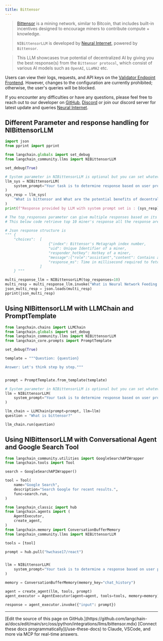 ```yaml
---
title: Bittensor
---
```


>[Bittensor](https://bittensor.com/) is a mining network, similar to Bitcoin, that includes built-in incentives designed to encourage miners to contribute compute + knowledge.
>
>`NIBittensorLLM` is developed by [Neural Internet](https://neuralinternet.ai/), powered by `Bittensor`.

>This LLM showcases true potential of decentralized AI by giving you the best response(s) from the `Bittensor protocol`, which consist of various AI models such as `OpenAI`, `LLaMA2` etc.

Users can view their logs, requests, and API keys on the [Validator Endpoint Frontend](https://api.neuralinternet.ai/). However, changes to the configuration are currently prohibited; otherwise, the user's queries will be blocked.

If you encounter any difficulties or have any questions, please feel free to reach out to our developer on [GitHub](https://github.com/Kunj-2206), [Discord](https://discordapp.com/users/683542109248159777) or join our discord server for latest update and queries [Neural Internet](https://discord.gg/neuralinternet).

## Different Parameter and response handling for NIBittensorLLM

```python
import json
from pprint import pprint

from langchain.globals import set_debug
from langchain_community.llms import NIBittensorLLM

set_debug(True)

# System parameter in NIBittensorLLM is optional but you can set whatever you want to perform with model
llm_sys = NIBittensorLLM(
    system_prompt="Your task is to determine response based on user prompt.Explain me like I am technical lead of a project"
)
sys_resp = llm_sys(
    "What is bittensor and What are the potential benefits of decentralized AI?"
)
print(f"Response provided by LLM with system prompt set is : {sys_resp}")

# The top_responses parameter can give multiple responses based on its parameter value
# This below code retrieve top 10 miner's response all the response are in format of json

# Json response structure is
""" {
    "choices":  [
                    {"index": Bittensor's Metagraph index number,
                    "uid": Unique Identifier of a miner,
                    "responder_hotkey": Hotkey of a miner,
                    "message":{"role":"assistant","content": Contains actual response},
                    "response_ms": Time in millisecond required to fetch response from a miner}
                ]
    } """

multi_response_llm = NIBittensorLLM(top_responses=10)
multi_resp = multi_response_llm.invoke("What is Neural Network Feeding Mechanism?")
json_multi_resp = json.loads(multi_resp)
pprint(json_multi_resp)
```

## Using NIBittensorLLM with LLMChain and PromptTemplate

```python
from langchain.chains import LLMChain
from langchain.globals import set_debug
from langchain_community.llms import NIBittensorLLM
from langchain_core.prompts import PromptTemplate

set_debug(True)

template = """Question: {question}

Answer: Let's think step by step."""


prompt = PromptTemplate.from_template(template)

# System parameter in NIBittensorLLM is optional but you can set whatever you want to perform with model
llm = NIBittensorLLM(
    system_prompt="Your task is to determine response based on user prompt."
)

llm_chain = LLMChain(prompt=prompt, llm=llm)
question = "What is bittensor?"

llm_chain.run(question)
```

## Using NIBittensorLLM with Conversational Agent and Google Search Tool

```python
from langchain_community.utilities import GoogleSearchAPIWrapper
from langchain.tools import Tool

search = GoogleSearchAPIWrapper()

tool = Tool(
    name="Google Search",
    description="Search Google for recent results.",
    func=search.run,
)
```

```python
from langchain_classic import hub
from langchain.agents import (
    AgentExecutor,
    create_agent,
)
from langchain.memory import ConversationBufferMemory
from langchain_community.llms import NIBittensorLLM

tools = [tool]

prompt = hub.pull("hwchase17/react")


llm = NIBittensorLLM(
    system_prompt="Your task is to determine a response based on user prompt"
)

memory = ConversationBufferMemory(memory_key="chat_history")

agent = create_agent(llm, tools, prompt)
agent_executor = AgentExecutor(agent=agent, tools=tools, memory=memory)

response = agent_executor.invoke({"input": prompt})
```

---

<Callout icon="pen-to-square" iconType="regular">
    [Edit the source of this page on GitHub.](https://github.com/langchain-ai/docs/edit/main/src/oss/python/integrations/llms/bittensor.mdx)
</Callout>
<Tip icon="terminal" iconType="regular">
    [Connect these docs programmatically](/use-these-docs) to Claude, VSCode, and more via MCP for    real-time answers.
</Tip>
